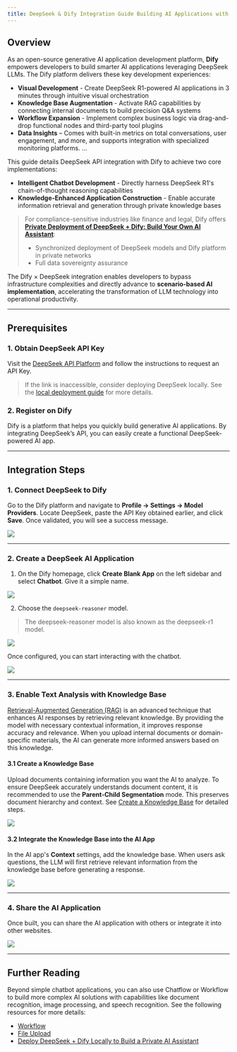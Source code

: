 ```yaml
---
title: DeepSeek & Dify Integration Guide Building AI Applications with Multi-Turn Reasoning
---
```



## Overview

As an open-source generative AI application development platform, **Dify** empowers developers to build smarter AI applications leveraging DeepSeek LLMs. The Dify platform delivers these key development experiences:

* **Visual Development** - Create DeepSeek R1-powered AI applications in 3 minutes through intuitive visual orchestration
* **Knowledge Base Augmentation** - Activate RAG capabilities by connecting internal documents to build precision Q\&A systems
* **Workflow Expansion** - Implement complex business logic via drag-and-drop functional nodes and third-party tool plugins
* **Data Insights** – Comes with built-in metrics on total conversations, user engagement, and more, and supports integration with specialized monitoring platforms. ...

This guide details DeepSeek API integration with Dify to achieve two core implementations:

* **Intelligent Chatbot Development** - Directly harness DeepSeek R1's chain-of-thought reasoning capabilities
* **Knowledge-Enhanced Application Construction** - Enable accurate information retrieval and generation through private knowledge bases

> For compliance-sensitive industries like finance and legal, Dify offers [**Private Deployment of DeepSeek + Dify: Build Your Own AI Assistant**](./private-ai-ollama-deepseek-dify.md):
>
> * Synchronized deployment of DeepSeek models and Dify platform in private networks
> * Full data sovereignty assurance

The Dify × DeepSeek integration enables developers to bypass infrastructure complexities and directly advance to **scenario-based AI implementation**, accelerating the transformation of LLM technology into operational productivity.

***

## Prerequisites

### 1. Obtain DeepSeek API Key

Visit the [DeepSeek API Platform](https://platform.deepseek.com/) and follow the instructions to request an API Key.

> If the link is inaccessible, consider deploying DeepSeek locally. See the [local deployment guide](./private-ai-ollama-deepseek-dify.md) for more details.

### 2. Register on Dify

Dify is a platform that helps you quickly build generative AI applications. By integrating DeepSeek’s API, you can easily create a functional DeepSeek-powered AI app.

***

## Integration Steps

### 1. Connect DeepSeek to Dify

Go to the Dify platform and navigate to **Profile → Settings → Model Providers**. Locate DeepSeek, paste the API Key obtained earlier, and click **Save**. Once validated, you will see a success message.

![](https://assets-docs.dify.ai/2025/01/a7d6b4e05a3c9d85d0cb42f4dd018bc8.png)

***

### 2. Create a DeepSeek AI Application

1. On the Dify homepage, click **Create Blank App** on the left sidebar and select **Chatbot**. Give it a simple name.

![](https://assets-docs.dify.ai/2025/01/7f56bc3c836c7248043b656fa95e474e.png)

2. Choose the `deepseek-reasoner` model.

> The deepseek-reasoner model is also known as the deepseek-r1 model.

![](https://assets-docs.dify.ai/2025/01/de134c6285985fe1552223eb33641b9f.png)

Once configured, you can start interacting with the chatbot.

![](https://assets-docs.dify.ai/2025/01/3760e9a0cb7c2070978134d8f7f13929.png)

***

### 3. Enable Text Analysis with Knowledge Base

[Retrieval-Augmented Generation (RAG)](https://docs.dify.ai/zh-hans/learn-more/extended-reading/retrieval-augment) is an advanced technique that enhances AI responses by retrieving relevant knowledge. By providing the model with necessary contextual information, it improves response accuracy and relevance. When you upload internal documents or domain-specific materials, the AI can generate more informed answers based on this knowledge.

#### 3.1 Create a Knowledge Base

Upload documents containing information you want the AI to analyze. To ensure DeepSeek accurately understands document content, it is recommended to use the **Parent-Child Segmentation** mode. This preserves document hierarchy and context. See [Create a Knowledge Base](https://docs.dify.ai/zh-hans/guides/knowledge-base/create-knowledge-and-upload-documents) for detailed steps.

![](https://assets-docs.dify.ai/2025/01/f38af53d2b124391e2ea32f29da7d87d.png)

#### 3.2 Integrate the Knowledge Base into the AI App

In the AI app's **Context** settings, add the knowledge base. When users ask questions, the LLM will first retrieve relevant information from the knowledge base before generating a response.

![](https://assets-docs.dify.ai/2025/01/4254ec131fece172a59304414a060f4e.png)

***

### 4. Share the AI Application

Once built, you can share the AI application with others or integrate it into other websites.

![](https://assets-docs.dify.ai/2025/01/d32857964683b48027d20d029e7e06c0.png)

***

## Further Reading

Beyond simple chatbot applications, you can also use Chatflow or Workflow to build more complex AI solutions with capabilities like document recognition, image processing, and speech recognition. See the following resources for more details:

* [Workflow](https://docs.dify.ai/zh-hans/guides/workflow)
* [File Upload](https://docs.dify.ai/zh-hans/guides/workflow/file-upload)
* [Deploy DeepSeek + Dify Locally to Build a Private AI Assistant](./private-ai-ollama-deepseek-dify.md)
